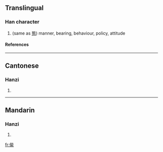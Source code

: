 ==Translingual==
===Han character===
{{Han char|rn=9|rad=人|as=10|sn=12|four=|canj=人戈月心 (OIBP)}}
# (same as [[態]]) manner, bearing, behaviour, policy, attitude
====References====
{{Han ref|kx=0113.060|hdz=10206.130|uh=3477|ud=13431}}

----
==Cantonese==
===Hanzi===
{{yue-hanzi|jyut=|y=tai3}}
# {{defn|Cantonese}}

----
==Mandarin==
===Hanzi===
{{cmn-hanzi|pin=[[tài]] (tai4), [[tiàn]] (tian4), [[zhuàn]] (zhuan4)|wg=t'ai<sup>4</sup>, t'ien<sup>4</sup>, chuan<sup>4</sup>}}
# {{defn|Mandarin}}

[[fr:㑷]]